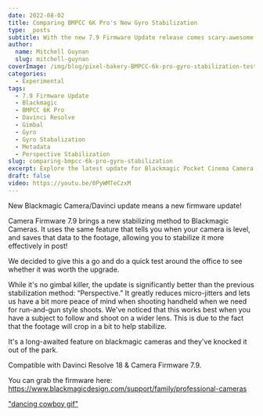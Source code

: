 ```yaml
---
date: 2022-08-02
title: Comparing BMPCC 6K Pro's New Gyro Stabilization
type: _posts
subtitle: With the new 7.9 Firmware Update release comes scary-awesome gyro metadata
author:
  name: Mitchell Guynan
  slug: mitchell-guynan
coverImage: /img/blog/pixel-bakery-BMPCC-6k-pro-gyro-stabilization-test.jpeg
categories:
  - Experimental
tags:
  - 7.9 Firmware Update
  - Blackmagic
  - BMPCC 6K Pro
  - Davinci Resolve
  - Gimbal
  - Gyro
  - Gyro Stabalization
  - Metadata
  - Perspective Stabilization
slug: comparing-bmpcc-6k-pro-gyro-stabilization
excerpt: Explore the latest update for Blackmagic Pocket Cinema Camera 6K Pro. We review the new gyro stabilization in Firmware 7.9 through a test.
draft: false
video: https://youtu.be/0PyWMTeCzxM
---
```

New Blackmagic Camera/Davinci update means a new firmware update!

Camera Firmware 7.9 brings a new stabilizing method to Blackmagic Cameras. It uses the same feature that tells you when your camera is level, and saves that data to the footage, allowing you to stabilize it more effectively in post!

We decided to give this a go and do a quick test around the office to see whether it was worth the upgrade.

While it's no gimbal killer, the update is significantly better than the previous stabilization method: “Perspective.” It greatly reduces micro-jitters and lets us have a bit more peace of mind when shooting handheld when we need for run-and-gun style shoots. We've noticed that this works best when you have a subject to follow and shoot on a wider lens. This is due to the fact that the footage will crop in a bit to help stabilize.

It's a long-awaited feature on blackmagic cameras and they've knocked it out of the park.

Compatible with Davinci Resolve 18 & Camera Firmware 7.9.

You can grab the firmware here: https://www.blackmagicdesign.com/support/family/professional-cameras

["dancing cowboy gif"](https://cdn.pixelbakery.com/img/blog/cowboy-dancing.gif)